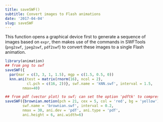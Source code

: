 ```yaml
---
title: saveSWF()
subtitle: Convert images to Flash animations
date: '2017-04-04'
slug: saveSWF
---
```


This function opens a graphical device first to generate a sequence of images
based on `expr`, then makes use of the commands in SWFTools
(`png2swf`, `jpeg2swf`, `pdf2swf`) to convert these
images to a single Flash animation.
 
```r
library(animation)
## from png to swf
saveSWF({
  par(mar = c(3, 3, 1, 1.5), mgp = c(1.5, 0.5, 0))
  knn.ani(test = matrix(rnorm(16), ncol = 2),
          cl.pch = c(16, 2))}, swf.name = 'kNN.swf', interval = 1.5,
        nmax=40)

## from pdf (vector plot) to swf; can set the option 'pdftk' to compress PDF
saveSWF({brownian.motion(pch = 21, cex = 5, col = 'red', bg = 'yellow')},
        swf.name = 'brownian.swf', interval = 0.2,
        nmax = 30, ani.dev = 'pdf', ani.type = 'pdf',
        ani.height = 6, ani.width=6)

```
